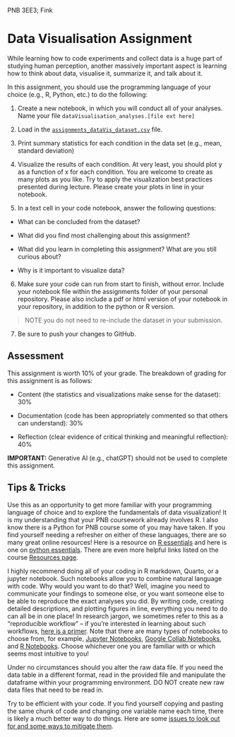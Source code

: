 PNB 3EE3; Fink

# Data Visualisation Assignment
While learning how to code experiments and collect data is a huge part of studying human perception, another massively important aspect is learning how to think about data, visualise it, summarize it, and talk about it. 

In this assignment, you should use the programming language of your choice (e.g., R, Python, etc.) to do the following:

1. Create a new notebook, in which you will conduct all of your analyses. Name your file `dataVisualisation_analyses.[file ext here]`
2. Load in the [`assignments_dataVis_dataset.csv`](resources/assignment_dataVis_dataset.csv) file.

3. Print summary statistics for each condition in the data set (e.g., mean, standard deviation)

4. Visualize the results of each condition. At very least, you should plot y as a function of x for each condition. You are welcome to create as many plots as you like. Try to apply the visualization best practices presented during lecture. Please create your plots in line in your notebook.

5. In a text cell in your code notebook, answer the following questions: 

- What can be concluded from the dataset?  

- What did you find most challenging about this assignment?  

- What did you learn in completing this assignment? What are you still curious about?  

- Why is it important to visualize data?  

6. Make sure your code can run from start to finish, without error. Include your notebook file within the assignments folder of your personal repository. Please also include a pdf or html version of your notebook in your repository, in addition to the python or R version.

> NOTE you do not need to re-include the dataset in your submission. 

7. Be sure to push your changes to GitHub.

## Assessment
This assignment is worth 10% of your grade. The breakdown of grading for this assignment is as follows:

-  Content (the statistics and visualizations make sense for the dataset): 30%  

-  Documentation (code has been appropriately commented so that others can understand): 30%  

-  Reflection (clear evidence of critical thinking and meaningful reflection): 40%  



**IMPORTANT:** Generative AI (e.g., chatGPT) should not be used to complete this assignment. 


## Tips & Tricks
Use this as an opportunity to get more familiar with your programming language of choice and to explore the fundamentals of data visualization! It is my understanding that your PNB coursework already involves R. I also know there is a Python for PNB course some of you may have taken. If you find yourself needing a refresher on either of these languages, there are so many great online resources! Here is a resource on [R essentials](https://tellingstorieswithdata.com/20-r_essentials.html) and here is one on [python essentials](https://lukas-snoek.com/introPy/week_1/python.html). There are even more helpful links listed on the course [Resources page](resources.qmd). 

I highly recommend doing all of your coding in R markdown, Quarto, or a jupyter notebook. Such notebooks allow you to combine natural language with code. Why would you want to do that? Well, imagine you need to communicate your findings to someone else, or you want someone else to be able to reproduce the exact analyses you did. By writing code, creating detailed descriptions, and plotting figures in line, everything you need to do can all be in one place! In research jargon, we sometimes refer to this as a "reproducible workflow" -- if you're interested in learning about such workflows, [here is a primer](https://tellingstorieswithdata.com/03-workflow.html). Note that there are many types of notebooks to choose from, for example, [Jupyter Notebooks](https://jupyter.org), [Google Collab Notebooks](https://colab.research.google.com/?utm_source=scs-index#scrollTo=GJBs_flRovLc), and [R Notebooks](https://bookdown.org/yihui/rmarkdown/notebook). Choose whichever one you are familiar with or which seems most intuitive to you! 

Under no circumstances should you alter the raw data file. If you need the data table in a different format, read in the provided file and manipulate the dataframe within your programming environment. DO NOT create new raw data files that need to be read in. 

Try to be efficient with your code. If you find yourself copying and pasting the same chunk of code and changing one variable name each time, there is likely a much better way to do things. Here are some [issues to look out for and some ways to mitigate them](https://goodresearch.dev/decoupled). 


